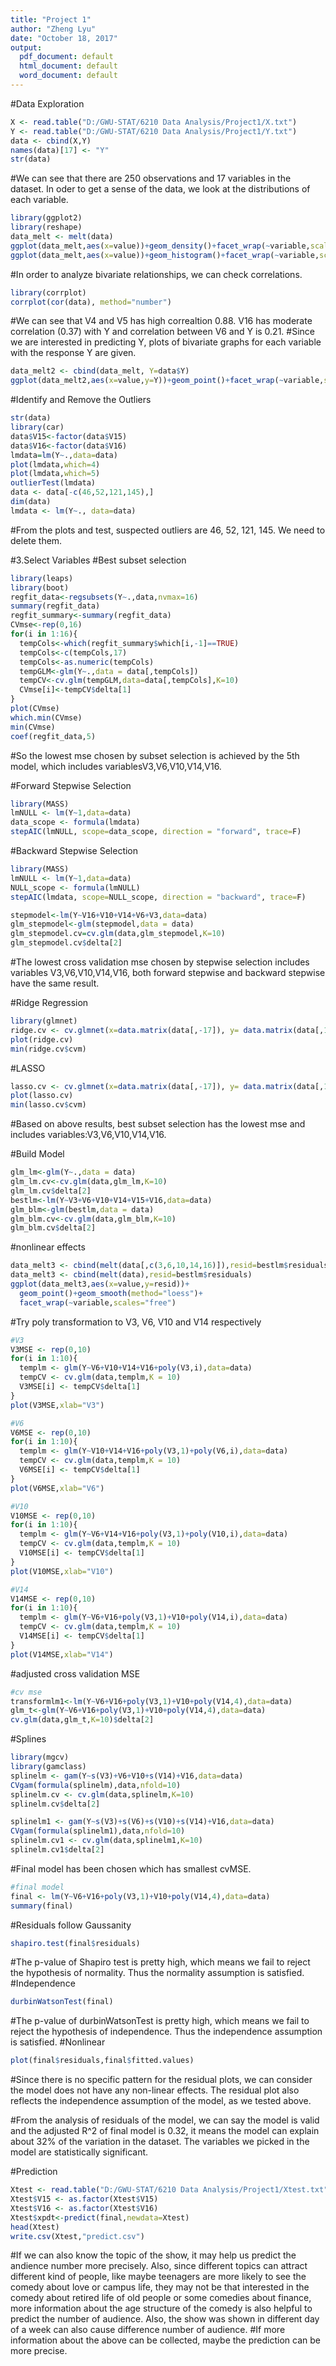 ---
title: "Project 1"
author: "Zheng Lyu"
date: "October 18, 2017"
output:
  pdf_document: default
  html_document: default
  word_document: default
---
#Data Exploration
```{r}
X <- read.table("D:/GWU-STAT/6210 Data Analysis/Project1/X.txt")
Y <- read.table("D:/GWU-STAT/6210 Data Analysis/Project1/Y.txt")
data <- cbind(X,Y)
names(data)[17] <- "Y"
str(data)
```
#We can see that there are 250 observations and 17 variables in the dataset. In oder to get a sense of the data, we look at the distributions of each variable.
```{r}
library(ggplot2)
library(reshape)
data_melt <- melt(data)
ggplot(data_melt,aes(x=value))+geom_density()+facet_wrap(~variable,scales="free")
ggplot(data_melt,aes(x=value))+geom_histogram()+facet_wrap(~variable,scale="free")

```
#In order to analyze bivariate relationships, we can check correlations.
```{r}
library(corrplot)
corrplot(cor(data), method="number")
```
#We can see that V4 and V5 has high correaltion 0.88. V16 has moderate correlation (0.37) with Y and correlation between V6 and Y is 0.21.
#Since we are interested in predicting Y, plots of bivariate graphs for each variable with the response Y are given.
```{r}
data_melt2 <- cbind(data_melt, Y=data$Y)
ggplot(data_melt2,aes(x=value,y=Y))+geom_point()+facet_wrap(~variable,scales="free")
```

#Identify and Remove the Outliers
```{r}
str(data)
library(car)
data$V15<-factor(data$V15) 
data$V16<-factor(data$V16)
lmdata=lm(Y~.,data=data) 
plot(lmdata,which=4)
plot(lmdata,which=5)
outlierTest(lmdata)
data <- data[-c(46,52,121,145),]
dim(data)
lmdata <- lm(Y~., data=data)
```
#From the plots and test, suspected outliers are 46, 52, 121, 145. We need to delete them.

#3.Select Variables
#Best subset selection
```{r}
library(leaps)
library(boot)
regfit_data<-regsubsets(Y~.,data,nvmax=16) 
summary(regfit_data)
regfit_summary<-summary(regfit_data)
CVmse<-rep(0,16)
for(i in 1:16){   
  tempCols<-which(regfit_summary$which[i,-1]==TRUE)   
  tempCols<-c(tempCols,17)   
  tempCols<-as.numeric(tempCols)   
  tempGLM<-glm(Y~.,data = data[,tempCols])
  tempCV<-cv.glm(tempGLM,data=data[,tempCols],K=10)   
  CVmse[i]<-tempCV$delta[1] 
} 
plot(CVmse)
which.min(CVmse)
min(CVmse)
coef(regfit_data,5)
```
#So the lowest mse chosen by subset selection is achieved by the 5th model, which includes variablesV3,V6,V10,V14,V16. 

#Forward Stepwise Selection
```{r}
library(MASS)
lmNULL <- lm(Y~1,data=data)
data_scope <- formula(lmdata)
stepAIC(lmNULL, scope=data_scope, direction = "forward", trace=F)
```
#Backward Stepwise Selection
```{r}
library(MASS)
lmNULL <- lm(Y~1,data=data)
NULL_scope <- formula(lmNULL)
stepAIC(lmdata, scope=NULL_scope, direction = "backward", trace=F)
```

```{r}
stepmodel<-lm(Y~V16+V10+V14+V6+V3,data=data) 
glm_stepmodel<-glm(stepmodel,data = data)
glm_stepmodel.cv=cv.glm(data,glm_stepmodel,K=10) 
glm_stepmodel.cv$delta[2]
```
#The lowest cross validation mse chosen by stepwise selection includes variables V3,V6,V10,V14,V16, both forward stepwise and backward stepwise have the same result.

#Ridge Regression
```{r}
library(glmnet)
ridge.cv <- cv.glmnet(x=data.matrix(data[,-17]), y= data.matrix(data[,17]),alpha=0, nfolds=10)
plot(ridge.cv)
min(ridge.cv$cvm)
```

#LASSO 
```{r}
lasso.cv <- cv.glmnet(x=data.matrix(data[,-17]), y= data.matrix(data[,17]),alpha=1, nfolds=10)
plot(lasso.cv)
min(lasso.cv$cvm)
```
#Based on above results, best subset selection has the lowest mse and includes variables:V3,V6,V10,V14,V16.

#Build Model
```{r}
glm_lm<-glm(Y~.,data = data) 
glm_lm.cv<-cv.glm(data,glm_lm,K=10) 
glm_lm.cv$delta[2]
bestlm<-lm(Y~V3+V6+V10+V14+V15+V16,data=data) 
glm_blm<-glm(bestlm,data = data) 
glm_blm.cv<-cv.glm(data,glm_blm,K=10) 
glm_blm.cv$delta[2]
```
#nonlinear effects
```{r}
data_melt3 <- cbind(melt(data[,c(3,6,10,14,16)]),resid=bestlm$residuals)
data_melt3 <- cbind(melt(data),resid=bestlm$residuals)
ggplot(data_melt3,aes(x=value,y=resid))+
  geom_point()+geom_smooth(method="loess")+
  facet_wrap(~variable,scales="free")
```

#Try poly transformation to V3, V6, V10 and V14 respectively
```{r}
#V3
V3MSE <- rep(0,10) 
for(i in 1:10){ 
  templm <- glm(Y~V6+V10+V14+V16+poly(V3,i),data=data) 
  tempCV <- cv.glm(data,templm,K = 10) 
  V3MSE[i] <- tempCV$delta[1] 
} 
plot(V3MSE,xlab="V3")

#V6
V6MSE <- rep(0,10)
for(i in 1:10){ 
  templm <- glm(Y~V10+V14+V16+poly(V3,1)+poly(V6,i),data=data) 
  tempCV <- cv.glm(data,templm,K = 10) 
  V6MSE[i] <- tempCV$delta[1] 
} 
plot(V6MSE,xlab="V6")

#V10
V10MSE <- rep(0,10)
for(i in 1:10){ 
  templm <- glm(Y~V6+V14+V16+poly(V3,1)+poly(V10,i),data=data) 
  tempCV <- cv.glm(data,templm,K = 10) 
  V10MSE[i] <- tempCV$delta[1] 
} 
plot(V10MSE,xlab="V10")

#V14
V14MSE <- rep(0,10)
for(i in 1:10){ 
  templm <- glm(Y~V6+V16+poly(V3,1)+V10+poly(V14,i),data=data) 
  tempCV <- cv.glm(data,templm,K = 10) 
  V14MSE[i] <- tempCV$delta[1] 
} 
plot(V14MSE,xlab="V14")
```
#adjusted cross validation MSE
```{r}
#cv mse
transformlm1<-lm(Y~V6+V16+poly(V3,1)+V10+poly(V14,4),data=data)
glm_t<-glm(Y~V6+V16+poly(V3,1)+V10+poly(V14,4),data=data)
cv.glm(data,glm_t,K=10)$delta[2]
```
#Splines
```{r}
library(mgcv)
library(gamclass)
splinelm <- gam(Y~s(V3)+V6+V10+s(V14)+V16,data=data)
CVgam(formula(splinelm),data,nfold=10)
splinelm.cv <- cv.glm(data,splinelm,K=10)
splinelm.cv$delta[2]

splinelm1 <- gam(Y~s(V3)+s(V6)+s(V10)+s(V14)+V16,data=data)
CVgam(formula(splinelm1),data,nfold=10)
splinelm.cv1 <- cv.glm(data,splinelm1,K=10)
splinelm.cv1$delta[2]
```
#Final model has been chosen which has smallest cvMSE.
```{r}
#final model
final <- lm(Y~V6+V16+poly(V3,1)+V10+poly(V14,4),data=data)
summary(final)
```

#Residuals follow Gaussanity
```{r}
shapiro.test(final$residuals)
```
#The p-value of Shapiro test is pretty high, which means we fail to reject the hypothesis of normality. Thus the normality assumption is satisfied.
#Independence
```{r}
durbinWatsonTest(final)
```
#The p-value of durbinWatsonTest is pretty high, which means we fail to reject the hypothesis of independence. Thus the independence assumption is satisfied. 
#Nonlinear
```{r}
plot(final$residuals,final$fitted.values)
```

#Since there is no specific pattern for the residual plots, we can consider the model does not have any non-linear effects. The residual plot also reflects the independence assumption of the model, as we tested above. 

#From the analysis of residuals of the model, we can say the model is valid and the adjusted R^2 of final model is 0.32, it means the model can explain about 32% of the variation in the dataset. The variables we picked in the model are statistically significant.

#Prediction
```{r}
Xtest <- read.table("D:/GWU-STAT/6210 Data Analysis/Project1/Xtest.txt")
Xtest$V15 <- as.factor(Xtest$V15)
Xtest$V16 <- as.factor(Xtest$V16)
Xtest$xpdt<-predict(final,newdata=Xtest) 
head(Xtest)
write.csv(Xtest,"predict.csv")
```
#If we can also know the topic of the show, it may help us predict the andience number more precisely. Also, since different topics can attract different kind of people, like maybe teenagers are more likely to see the comedy about love or campus life, they may not be that interested in the comedy about retired life of old people or some comedies about finance, more information about the age structure of the comedy is also helpful to predict the number of audience. Also, the show was shown in different day of a week can also cause difference number of audience. 
#If more information about the above can be collected, maybe the prediction can be more precise. 



